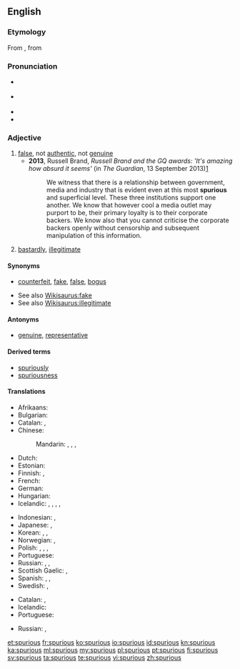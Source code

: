 {{was wotd|2007|November|27}}
==English==

===Etymology===
From {{etyl|LL.|en}} {{term|spurius||illegitimate, bastardly|lang=la}}, from {{term|spurcus||foul, base, low|lang=la}}

===Pronunciation===
* {{a|RP}} {{IPA|/ˈspjʊə.ɹi.əs/}}
* {{a|US}} {{IPA|/ˈspjʊ.ɹi.əs/|/ˈspjɔ.ɹi.əs/}}
* {{audio|en-us-spurious.ogg|Audio (US)}}
* {{rhymes|ʊəɹiəs}}

===Adjective===
{{en-adj}}

# [[false]], not [[authentic]], not [[genuine]]
#* '''2013''', Russell Brand, ''Russell Brand and the GQ awards: <nowiki>'It's amazing how absurd it seems'</nowiki>'' (in ''The Guardian'', 13 September 2013)[http://www.theguardian.com/culture/2013/sep/13/russell-brand-gq-awards-hugo-boss]
#*: We witness that there is a relationship between government, media and industry that is evident even at this most '''spurious''' and superficial level. These three institutions support one another. We know that however cool a media outlet may purport to be, their primary loyalty is to their corporate backers. We know also that you cannot criticise the corporate backers openly without censorship and subsequent manipulation of this information.
# {{context|archaic|lang=en}} [[bastardly]], [[illegitimate]]

====Synonyms====
* {{sense|false}} [[counterfeit]], [[fake]], [[false]], [[bogus]]
* See also [[Wikisaurus:fake]]
* See also [[Wikisaurus:illegitimate]]

====Antonyms====
* {{sense|false}} [[genuine]], [[representative]]

====Derived terms====
* [[spuriously]]
* [[spuriousness]]

====Translations====
{{trans-top|false}}
* Afrikaans: {{t|af|vals}}
* Bulgarian: {{t+|bg|фалшив|tr=falšív|sc=Cyrl}}
* Catalan: {{t|ca|espuri}}, {{t+|ca|fals}}
* Chinese:
*: Mandarin: {{t+|cmn|虛假|alt=虛假的|sc=Hani}}, {{t+|cmn|虚假|tr=xūjiǎ de|alt=虚假的|sc=Hani}}, {{t+|cmn|偽造|alt=偽造的|sc=Hani}}, {{t+|cmn|伪造|tr=wěizào de|alt=伪造的|sc=Hani}}
* Dutch: {{t+|nl|vals}}
* Estonian: {{t|et|võlts}}
* Finnish: {{t|fi|väärennetty}}, {{t+|fi|väärä}}
* French: {{t+|fr|faux}}
* German: {{t|de|unecht}}
* Hungarian: {{t+|hu|hamis}}
* Icelandic: {{t|is|óekta|m}}, {{t|is|falskur|m}}, {{t|is|falsaður|m}}, {{t|is|tál-}}, {{t|is|fals-}}
{{trans-mid}}
* Indonesian: {{t+|id|palsu}}, {{t+|id|tiru|alt=tiruan}}
* Japanese: {{t|ja|にせ物|tr=にせものの, nisemono no|alt=にせ物の|sc=Jpan}}, {{t+|ja|疑似|tr=ぎじの, giji no|alt=疑似の|sc=Jpan}}
* Korean: {{t+|ko|거짓|tr=geojis-ui|alt=거짓의|sc=Hang}}, {{t+|ko|속임수|tr=sogimsu-ui|alt=속임수의|sc=Hang}}, {{t+|ko|위조|tr=wijo-doen|alt=위조된|sc=Hang}}
* Norwegian: {{t+|no|falsk}}, {{t|no|uekte}}
* Polish: {{t+|pl|fałszywy}}, {{t+|pl|nieprawdziwy}}, {{t|pl|nieautentyczny}}, {{t|pl|podrobiony}}
* Portuguese: {{t+|pt|espúrio|m}}
* Russian: {{t+|ru|ложный|tr=lóžnyj}}, {{t+|ru|поддельный|m|tr=poddélʼnyj|sc=Cyrl}}, {{t+|ru|фальшивый|tr=falʹšívyj|sc=Cyrl}}
* Scottish Gaelic: {{t|gd|meallta}}, {{t|gd|mealltach}}
* Spanish: {{t+|es|espurio}}, {{t+|es|falso}}, {{t+|es|mentira}}
* Swedish: {{t+|sv|falsk}}, {{t+|sv|förfalskad}}
{{trans-bottom}}

{{trans-top|illegitimate}}
* Catalan: {{t|ca|espuri}}, {{t|ca|bastard}}
* Icelandic: {{t|is|óskilgetinn|m}}
* Portuguese: {{t+|pt|espúrio|m}}
{{trans-mid}}
* Russian: {{t+|ru|внебрачный|m|tr=vnebráčnyj|sc=Cyrl}}, {{t+|ru|незаконнорожденный|m|tr=nezakonnoróždennyj|sc=Cyrl}}
{{trans-bottom}}

[[et:spurious]]
[[fr:spurious]]
[[ko:spurious]]
[[io:spurious]]
[[id:spurious]]
[[kn:spurious]]
[[ka:spurious]]
[[ml:spurious]]
[[my:spurious]]
[[pl:spurious]]
[[pt:spurious]]
[[fi:spurious]]
[[sv:spurious]]
[[ta:spurious]]
[[te:spurious]]
[[vi:spurious]]
[[zh:spurious]]